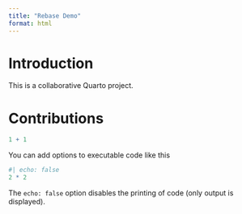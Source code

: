 ```yaml
---
title: "Rebase Demo"
format: html
---
```


# Introduction

This is a collaborative Quarto project.

# Contributions

<!-- Student sections will go here -->
```r
1 + 1
```

You can add options to executable code like this

```r
#| echo: false
2 * 2
```

The `echo: false` option disables the printing of code (only output is displayed).
